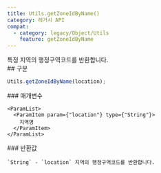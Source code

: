 ```yaml
---
title: Utils.getZoneIdByName()
category: 레거시 API
compat:
  - category: legacy/Object/Utils
    feature: getZoneIdByName
---
```


<Section>
  특정 지역의 행정구역코드를 반환합니다.
</Section>
<Section>
  ## 구문

  ~~~js
  Utils.getZoneIdByName(location);
  ~~~

  <Section>
    ### 매개변수

    <ParamList>
      <ParamItem param={"location"} type={"String"}>
        지역명
      </ParamItem>
    </ParamList>
  </Section>
  <Section>
    ### 반환값

    `String` - `location` 지역의 행정구역코드를 반환합니다.
  </Section>
</Section>